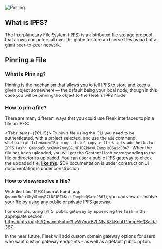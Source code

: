 ![Pinning](/fleek-pinning.png)

## What is IPFS?

The Interplanetary File System ([IPFS](https://ipfs.tech)) is a distributed file storage protocol that allows computers all over the globe to store and serve files as part of a giant peer-to-peer network.

## Pinning a File

### What is Pinning?

Pinning is the mechanism that allows you to tell IPFS to store and keep a given object somewhere — the default being your local node, though in this case you will be pinning the object to the Fleek's IPFS Node.

### How to pin a file?

There are many different ways that you could use Fleek interfaces to pin a file on IPFS:


<Tabs items={['CLI']}>
  <Tab>
    To pin a file using the CLI you need to be authenticated, with a project selected, and use the `add` command.
    ```shellscript filename="Pinning a file" copy
        > fleek ipfs add hello.txt
        IPFS Hash: Qmanou5uhcGhyW7noyB7LNFJBZkKcuUZnmpHeQSaidJ367
    ```
    When the file has been uploaded, you will get the Content Hash corresponding to the file or directories uploaded. You can user a public IPFS gateway to check the uploaded file, **<a href='http://ipfs.io/ipfs/QmRhFGKcqiG2XzbcsimRpd553HCmotisZtam5b4xFPxWDv'> like this</a>**.
  </Tab>
  <Tab>
    <Callout type="warning" emoji="⚠️">
        SDK documentation is under construction
    </Callout>
  </Tab>
  <Tab>
    <Callout type="warning" emoji="⚠️">
        UI documentation is under construction
    </Callout>
  </Tab>
</Tabs>

### How to view/resolve a file?

With the files' IPFS hash at hand (e.g. ```Qmanou5uhcGhyW7noyB7LNFJBZkKcuUZnmpHeQSaidJ367```), you can view or resolve your file by using any public or private IPFS gateway.

For example, using IPFS' public gateway by appending the hash in the appropiate section: https://ipfs.io/ipfs/Qmanou5uhcGhyW7noyB7LNFJBZkKcuUZnmpHeQSaidJ367.

In the near future, Fleek will add custom domain gateway options for users who want custom gateway endpoints - as well as a default public option.

